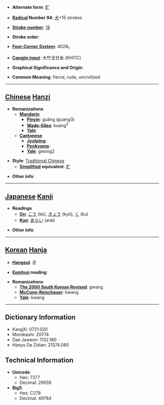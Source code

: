 * '''Alternate form''': [[犷]]

* '''[[Wiktionary:Chinese radical index| Radical]] Number 94''': [[Wiktionary:Chinese radical index 犬|犬]]+15 strokes

* '''[[Wiktionary:Chinese total strokes index|Stroke number]]''': [[Wiktionary:Chinese total strokes index 18|18]]

* '''Stroke order''': 

* '''[[Wiktionary:Chinese four corner index|Four-Corner System]]''': 4028<sub>1</sub>

* '''[[Wiktionary:Chinese Cangjie index|Cangjie input]]''': 大竹戈廿金 (KHITC)

* '''Graphical Significance and Origin''': 

* '''Common Meaning''': fierce, rude, uncivilized

----

== [[Chinese]] [[Hanzi]] ==

* '''Romanizations'''
** '''[[Mandarin]]'''
*** '''[[Pinyin]]''': guǎng (guang3)
*** '''[[Wade-Giles]]''': kuang<sup>3</sup>
*** '''[[Yale]]''': 
** '''[[Cantonese]]'''
*** '''[[Jyutping]]''':
*** '''[[Penkyamp]]''': 
*** '''[[Yale]]''': gwong2

* '''Style''': [[Traditional Chinese]] 
** '''[[Simplified Chinese|Simplified]] equivalent''': [[犷]]

* '''Other info''': 

----

== [[Japanese]] [[Kanji]] ==

* '''Readings'''
** '''[[On]]''': [[こう]] (kō), [[きょう]] (kyō), [[く]] (ku)
** '''[[Kun]]''': [[あらい]] (arai)

* '''Other info''':  

----

== [[Korean]] [[Hanja]] ==

* '''[[Hangeul]]''': 광

* '''[[Eumhun]] reading''': 

* '''Romanizations'''
** '''[[The 2000 South Korean Revised Romanization|The 2000 South Korean Revised]]''': gwang
** '''[[McCune-Reischauer]]''': kwang
** '''[[Yale]]''': kwang

----

== Dictionary Information ==

* KangXi: 0721.020
* Morobashi: 20774
* Dae Jaweon: 1132.180
* Hanyu Da Zidian: 21374.080

== Technical Information ==

* '''Unicode''':
** Hex: 7377
** Decimal: 29559
* '''Big5''':
** Hex: C278
** Decimal: 49784